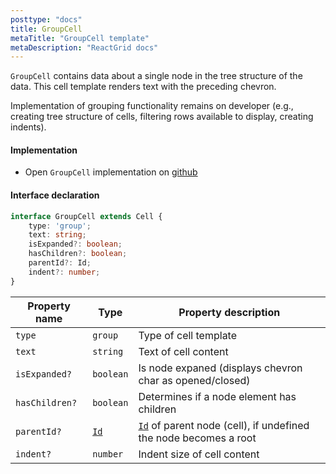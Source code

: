 ```yaml
---
posttype: "docs"
title: GroupCell
metaTitle: "GroupCell template"
metaDescription: "ReactGrid docs"
---
```


`GroupCell` contains data about a single node in the tree structure of the data. This cell template renders text with 
the preceding chevron.

Implementation of grouping functionality remains on developer (e.g., creating tree structure of cells, 
filtering rows available to display, creating indents).

#### Implementation

 - Open `GroupCell` implementation on <a href="https://github.com/silevis/reactgrid/blob/develop/src/lib/CellTemplates/GroupCellTemplate.tsx" target="_blank"> github <i className="fas fa-external-link-alt fa-xs pl-1"></i></a>

#### Interface declaration 

```ts
interface GroupCell extends Cell {
    type: 'group';
    text: string;
    isExpanded?: boolean;
    hasChildren?: boolean;
    parentId?: Id;
    indent?: number;
}
```

| Property name         | Type                                      | Property description | 
| ------------          | -------------                             | -------------------- |
| `type`                | `group`                                   | Type of cell template | 
| `text`                | `string`                                  | Text of cell content | 
| `isExpanded?`         | `boolean`                                 | Is node expaned (displays chevron char as opened/closed) | 
| `hasChildren?`        | `boolean`                                 | Determines if a node element has children | 
| `parentId?`           | [`Id`](/docs/3.0/7-api/1-types/4-id/)     | [`Id`](/docs/3.0/7-api/1-types/4-id/) of parent node (cell), if undefined the node becomes a root | 
| `indent?`             | `number`                                  | Indent size of cell content | 